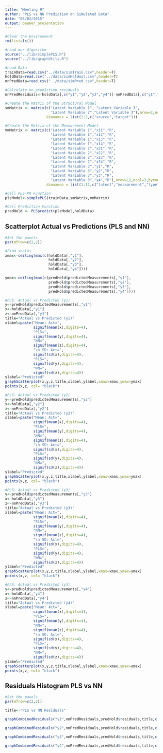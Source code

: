 ```yaml
---
title: "Meeting 9"
author: "PLS vs NN Prediction on Simulated Data"
date: "05/02/2015"
output: beamer_presentation
---
```


```r
#Clear the Environment
rm(list=ls())

#Load our Algorithm
source("../lib/simplePLS.R")
source("../lib/graphUtils.R")

#Load Data
trainData=read.csv("../data/simTrain.csv",header=T)
holdData=read.csv("../data/simHoldout.csv",header=T)
nnPredData=read.csv("../data/simPred.csv",header=T)

#Calculate nn prediction residuals
nnPredResiduals<-holdData[,c("y1","y2","y3","y4")]-nnPredData[,c("y1","y2","y3","y4")]

#Create the Matrix of the Structural Model
smMatrix <- matrix(c("Latent Variable 1", "Latent Variable 3",
                     "Latent Variable 2","Latent Variable 3"),nrow=2,ncol=2,byrow =TRUE,
                   dimnames = list(1:2,c("source","target")))

#Create the Matrix of the Measurement Model
mmMatrix <- matrix(c("Latent Variable 1","x11","R",
                     "Latent Variable 1","x12","R",
                     "Latent Variable 1","x13","R",
                     "Latent Variable 1","x14","R",
                     "Latent Variable 2","x21","R",
                     "Latent Variable 2","x22","R",
                     "Latent Variable 2","x23","R",
                     "Latent Variable 2","x24","R",
                     "Latent Variable 3","y1","R",
                     "Latent Variable 3","y2","R",
                     "Latent Variable 3","y3","R",
                     "Latent Variable 3","y4","R"),nrow=12,ncol=3,byrow =TRUE,
                   dimnames = list(1:12,c("latent","measurement","type")))

#Call PLS-PM Function
plsModel<-simplePLS(trainData,smMatrix,mmMatrix)

#Call Prediction Function
predHold <- PLSpredict(plsModel,holdData)
```

## Scatterplot Actual vs Predictions (PLS and NN)

```r
#Set the panels
par(mfrow=c(2,2))

#Find scales
xmax<-ceiling(max(c(holdData[,"y1"],
                    holdData[,"y2"],
                    holdData[,"y3"],
                    holdData[,"y4"])))

ymax<-ceiling(max(c(predHold$predictedMeasurements[,"y1"],
                    predHold$predictedMeasurements[,"y2"],
                    predHold$predictedMeasurements[,"y3"],
                    predHold$predictedMeasurements[,"y4"])))

#PLS: Actual vs Predicted (y1)
y<-predHold$predictedMeasurements[,"y1"]
x<-holdData[,"y1"]
z<-nnPredData[,"y1"]
title="Actual vs Predicted (y1)"
xlabel=paste("Mean: Act=",
             signif(mean(x),digits=4),
             "PLS=",
             signif(mean(y),digits=4),
             "NN=",
             signif(mean(z),digits=4),
             "\n SD: Act=",
             signif(sd(x),digits=4),
             "PLS=",
             signif(sd(y),digits=4),
             "NN=",
             signif(sd(z),digits=4))
ylabel="Predicted"
graphScatterplot(x,y,z,title,xlabel,ylabel,xmax=xmax,ymax=ymax)
points(x,z, col= "black")

#PLS: Actual vs Predicted (y2)
y<-predHold$predictedMeasurements[,"y2"]
x<-holdData[,"y2"]
z<-nnPredData[,"y2"]
title="Actual vs Predicted (y2)"
xlabel=paste("Mean: Act=",
             signif(mean(x),digits=4),
             "PLS=",
             signif(mean(y),digits=4),
             "NN=",
             signif(mean(z),digits=4),
             "\n SD: Act=",
             signif(sd(x),digits=4),
             "PLS=",
             signif(sd(y),digits=4),
             "NN=",
             signif(sd(z),digits=4))
ylabel="Predicted"
graphScatterplot(x,y,z,title,xlabel,ylabel,xmax=xmax,ymax=ymax)
points(x,z, col= "black")

#PLS: Actual vs Predicted (y3)
y<-predHold$predictedMeasurements[,"y3"]
x<-holdData[,"y3"]
z<-nnPredData[,"y3"]
title="Actual vs Predicted (y3)"
xlabel=paste("Mean: Act=",
             signif(mean(x),digits=4),
             "PLS=",
             signif(mean(y),digits=4),
             "NN=",
             signif(mean(z),digits=4),
             "\n SD: Act=",
             signif(sd(x),digits=4),
             "PLS=",
             signif(sd(y),digits=4),
             "NN=",
             signif(sd(z),digits=4))
ylabel="Predicted"
graphScatterplot(x,y,z,title,xlabel,ylabel,xmax=xmax,ymax=ymax)
points(x,z, col= "black")

#PLS: Actual vs Predicted (y3)
y<-predHold$predictedMeasurements[,"y4"]
x<-holdData[,"y4"]
z<-nnPredData[,"y4"]
title="Actual vs Predicted (y4)"
xlabel=paste("Mean: Act=",
             signif(mean(x),digits=4),
             "PLS=",
             signif(mean(y),digits=4),
             "NN=",
             signif(mean(z),digits=4),
             "\n SD: Act=",
             signif(sd(x),digits=4),
             "PLS=",
             signif(sd(y),digits=4),
             "NN=",
             signif(sd(z),digits=4))
ylabel="Predicted"
graphScatterplot(x,y,z,title,xlabel,ylabel,xmax=xmax,ymax=ymax)
points(x,z, col= "black")
```

## Residuals Histogram PLS vs NN

```r
#Set the panels
par(mfrow=c(2,2))

title<-"PLS vs NN Residuals"

graphCombinedResiduals("y1",nnPredResiduals,predHold$residuals,title,c(-4,4),c(0,0.8),10,"NN","PLS")

graphCombinedResiduals("y2",nnPredResiduals,predHold$residuals,title,c(-4,4),c(0,0.8),10,"NN","PLS")

graphCombinedResiduals("y3",nnPredResiduals,predHold$residuals,title,c(-4,4),c(0,0.8),10,"NN","PLS")

graphCombinedResiduals("y4",nnPredResiduals,predHold$residuals,title,c(-4,4),c(0,0.8),10,"NN","PLS")
```

